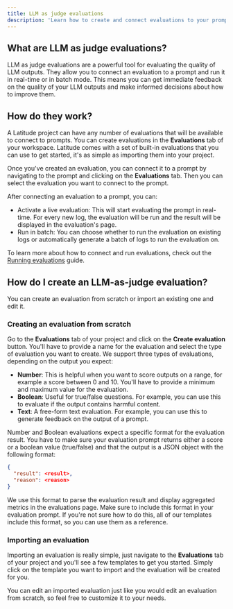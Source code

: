 ```yaml
---
title: LLM as judge evaluations
description: 'Learn how to create and connect evaluations to your prompts.'
---
```


## What are LLM as judge evaluations?

LLM as judge evaluations are a powerful tool for evaluating the quality of LLM outputs. They allow you to connect an evaluation to a prompt and run it in real-time or in batch mode. This means you can get immediate feedback on the quality of your LLM outputs and make informed decisions about how to improve them.

## How do they work?

A Latitude project can have any number of evaluations that will be available to connect to prompts. You can create evaluations in the **Evaluations** tab of your workspace. Latitude comes with a set of built-in evaluations that you can use to get started, it's as simple as importing them into your project.

Once you've created an evaluation, you can connect it to a prompt by navigating to the prompt and clicking on the **Evaluations** tab. Then you can select the evaluation you want to connect to the prompt.

After connecting an evaluation to a prompt, you can:

- Activate a live evaluation: This will start evaluating the prompt in real-time. For every new log, the evaluation will be run and the result will be displayed in the evaluation's page.
- Run in batch: You can choose whether to run the evaluation on existing logs or automatically generate a batch of logs to run the evaluation on.

To learn more about how to connect and run evaluations, check out the [Running evaluations](/guides/evaluations/running-evaluations) guide.

## How do I create an LLM-as-judge evaluation?

You can create an evaluation from scratch or import an existing one and edit it.

### Creating an evaluation from scratch

Go to the **Evaluations** tab of your project and click on the **Create evaluation** button. You'll have to provide a name for the evaluation and select the type of evaluation you want to create. We support three types of evaluations, depending on the output you expect:

- **Number**: This is helpful when you want to score outputs on a range, for example a score between 0 and 10. You'll have to provide a minimum and maximum value for the evaluation.
- **Boolean**: Useful for true/false questions. For example, you can use this to evaluate if the output contains harmful content.
- **Text**: A free-form text evaluation. For example, you can use this to generate feedback on the output of a prompt.

Number and Boolean evaluations expect a specific format for the evaluation result. You have to make sure your evaluation prompt returns either a score or a boolean value (true/false) and that the output is a JSON object with the following format:

```json
{
  "result": <result>,
  "reason": <reason>
}
```

We use this format to parse the evaluation result and display aggregated metrics in the evaluations page. Make sure to include this format in your evaluation prompt. If you're not sure how to do this, all of our templates include this format, so you can use them as a reference.

### Importing an evaluation

Importing an evaluation is really simple, just navigate to the **Evaluations** tab of your project and you'll see a few templates to get you started. Simply click on the template you want to import and the evaluation will be created for you.

You can edit an imported evaluation just like you would edit an evaluation from scratch, so feel free to customize it to your needs.
